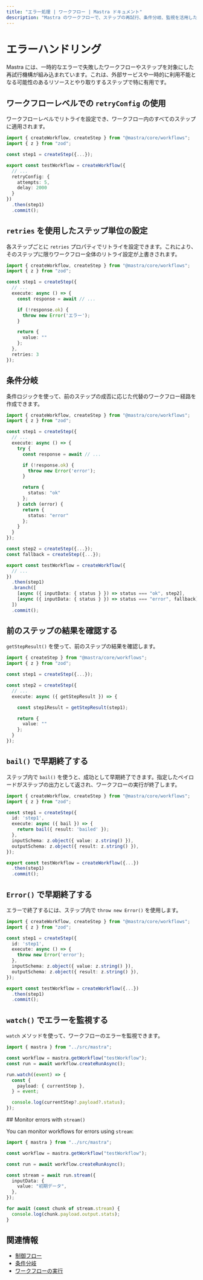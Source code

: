 ```yaml
---
title: "エラー処理 | ワークフロー | Mastra ドキュメント"
description: "Mastra のワークフローで、ステップの再試行、条件分岐、監視を活用したエラー処理方法を学びます。"
---
```


# エラーハンドリング

Mastra には、一時的なエラーで失敗したワークフローやステップを対象にした再試行機構が組み込まれています。これは、外部サービスや一時的に利用不能となる可能性のあるリソースとやり取りするステップで特に有用です。

## ワークフローレベルでの `retryConfig` の使用

ワークフローレベルでリトライを設定でき、ワークフロー内のすべてのステップに適用されます。

```typescript {8-11} title="src/mastra/workflows/test-workflow.ts" showLineNumbers copy
import { createWorkflow, createStep } from "@mastra/core/workflows";
import { z } from "zod";

const step1 = createStep({...});

export const testWorkflow = createWorkflow({
  // ...
  retryConfig: {
    attempts: 5,
    delay: 2000
  }
})
  .then(step1)
  .commit();
```


## `retries` を使用したステップ単位の設定

各ステップごとに `retries` プロパティでリトライを設定できます。これにより、そのステップに限りワークフロー全体のリトライ設定が上書きされます。

```typescript {17} title="src/mastra/workflows/test-workflow.ts" showLineNumbers copy
import { createWorkflow, createStep } from "@mastra/core/workflows";
import { z } from "zod";

const step1 = createStep({
  // ...
  execute: async () => {
    const response = await // ...

    if (!response.ok) {
      throw new Error('エラー');
    }

    return {
      value: ""
    };
  },
  retries: 3
});
```


## 条件分岐

条件ロジックを使って、前のステップの成否に応じた代替のワークフロー経路を作成できます。

```typescript {15,19,33-34} title="src/mastra/workflows/test-workflow.ts" showLineNumbers copy
import { createWorkflow, createStep } from "@mastra/core/workflows";
import { z } from "zod";

const step1 = createStep({
  // ...
  execute: async () => {
    try {
      const response = await // ...

      if (!response.ok) {
        throw new Error('error');
      }

      return {
        status: "ok"
      };
    } catch (error) {
      return {
        status: "error"
      };
    }
  }
});

const step2 = createStep({...});
const fallback = createStep({...});

export const testWorkflow = createWorkflow({
  // ...
})
  .then(step1)
  .branch([
    [async ({ inputData: { status } }) => status === "ok", step2],
    [async ({ inputData: { status } }) => status === "error", fallback]
  ])
  .commit();
```


## 前のステップの結果を確認する

`getStepResult()` を使って、前のステップの結果を確認します。

```typescript {10} title="src/mastra/workflows/test-workflow.ts" showLineNumbers copy
import { createStep } from "@mastra/core/workflows";
import { z } from "zod";

const step1 = createStep({...});

const step2 = createStep({
  // ...
  execute: async ({ getStepResult }) => {

    const step1Result = getStepResult(step1);

    return {
      value: ""
    };
  }
});
```


## `bail()` で早期終了する

ステップ内で `bail()` を使うと、成功として早期終了できます。指定したペイロードがステップの出力として返され、ワークフローの実行が終了します。

```typescript {7} title="src/mastra/workflows/test-workflow.ts" showLineNumbers copy
import { createWorkflow, createStep } from "@mastra/core/workflows";
import { z } from "zod";

const step1 = createStep({
  id: 'step1',
  execute: async ({ bail }) => {
    return bail({ result: 'bailed' });
  },
  inputSchema: z.object({ value: z.string() }),
  outputSchema: z.object({ result: z.string() }),
});

export const testWorkflow = createWorkflow({...})
  .then(step1)
  .commit();
```


## `Error()` で早期終了する

エラーで終了するには、ステップ内で `throw new Error()` を使用します。

```typescript {7} title="src/mastra/workflows/test-workflow.ts" showLineNumbers copy
import { createWorkflow, createStep } from "@mastra/core/workflows";
import { z } from "zod";

const step1 = createStep({
  id: 'step1',
  execute: async () => {
    throw new Error('error');
  },
  inputSchema: z.object({ value: z.string() }),
  outputSchema: z.object({ result: z.string() }),
});

export const testWorkflow = createWorkflow({...})
  .then(step1)
  .commit();
```


## `watch()` でエラーを監視する

`watch` メソッドを使って、ワークフローのエラーを監視できます。

```typescript {11} title="src/test-workflow.ts" showLineNumbers copy
import { mastra } from "../src/mastra";

const workflow = mastra.getWorkflow("testWorkflow");
const run = await workflow.createRunAsync();

run.watch((event) => {
  const {
    payload: { currentStep },
  } = event;

  console.log(currentStep?.payload?.status);
});
```

## Monitor errors with `stream()`

You can monitor workflows for errors using `stream`:

```typescript {11} title="src/test-workflow.ts" showLineNumbers copy
import { mastra } from "../src/mastra";

const workflow = mastra.getWorkflow("testWorkflow");

const run = await workflow.createRunAsync();

const stream = await run.stream({
  inputData: {
    value: "初期データ",
  },
});

for await (const chunk of stream.stream) {
  console.log(chunk.payload.output.stats);
}
```


## 関連情報

- [制御フロー](./control-flow)
- [条件分岐](./control-flow#conditional-logic-with-branch)
- [ワークフローの実行](/examples/workflows_legacy/creating-a-workflow)